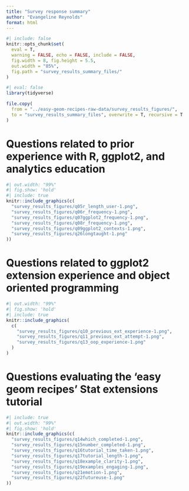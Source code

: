 ```yaml
---
title: "Survey response summary"
author: "Evangeline Reynolds"
format: html
---
```


```r
#| include: false
knitr::opts_chunk$set(
  eval = T,
  warning = FALSE, echo = FALSE, include = FALSE,
  fig.width = 8, fig.height = 5.5,
  out.width = "85%",
  fig.path = "survey_results_summary_files/"
)
```



```r
#| eval: false
library(tidyverse)

file.copy(
  from = "../easy-geom-recipes-raw-data/survey_results_figures/",
  to = "survey_results_summary_files", overwrite = T, recursive = T
)
```




# Questions related to prior experience with R, ggplot2, and analytics education

```r
#| out.width: "99%"
#| fig.show: 'hold'
#| include: true
knitr::include_graphics(c(
  "survey_results_figures/q05r_length_user-1.png",
  "survey_results_figures/q06r_frequency-1.png",
  "survey_results_figures/q07ggplot2_frequency-1.png",
  "survey_results_figures/q08r_frequency-1.png",
  "survey_results_figures/q09ggplot2_contexts-1.png",
  "survey_results_figures/q26longtaught-1.png"
))
```                        
                        
# Questions related to ggplot2 extension experience and object oriented programming                     
                        
```r
#| out.width: "99%"
#| fig.show: 'hold'
#| include: true
knitr::include_graphics(
  c(
    "survey_results_figures/q10_previous_ext_experience-1.png",
    "survey_results_figures/q11_previous_ext_attempt-1.png",
    "survey_results_figures/q13_oop_experience-1.png"
  )
)
```

# Questions evaluating the 'easy geom recipes' Stat extensions tutorial

```r
#| include: true
#| out.width: "99%"
#| fig.show: 'hold'
knitr::include_graphics(c(
  "survey_results_figures/q14which_completed-1.png",
  "survey_results_figures/q15number_completed-1.png",
  "survey_results_figures/q16tutorial_time_taken-1.png",
  "survey_results_figures/q17tutorial_length-1.png",
  "survey_results_figures/q18example_clarity-1.png",
  "survey_results_figures/q19examples_engaging-1.png",
  "survey_results_figures/q21emotion-1.png",
  "survey_results_figures/q22futureuse-1.png"
))
```



<!-- ### r q_long[28]` -->

<!-- r paste(survey$q28, collapse = "------------------")`  -->


